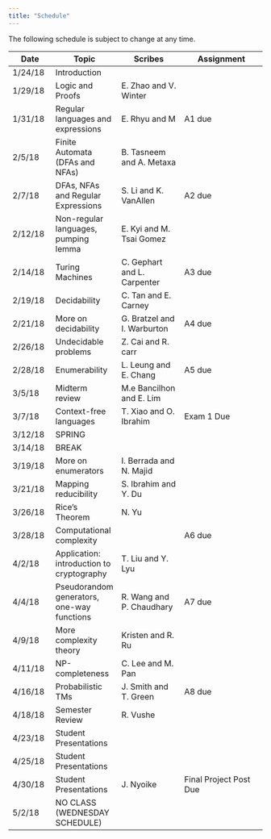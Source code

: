 ```yaml
---
title: "Schedule"
---
```

The following schedule is subject to change at any time.

| **Date** | **Topic**  | **Scribes** |  **Assignment** |
| ---------|------------|-------------|-----------------|
| 1/24/18  | Introduction |||
| 1/29/18  | Logic and Proofs |E. Zhao and V. Winter||
| 1/31/18  | Regular languages and expressions |E. Rhyu and M |A1 due|
| 2/5/18   | Finite Automata (DFAs and NFAs) |B. Tasneem and A. Metaxa ||
| 2/7/18   | DFAs, NFAs and Regular Expressions |S. Li and K. VanAllen |A2 due|
| 2/12/18  | Non-regular languages, pumping lemma |E. Kyi and M. Tsai Gomez||
| 2/14/18  | Turing Machines |C. Gephart and L. Carpenter|A3 due|
| 2/19/18  | Decidability |C. Tan and E. Carney||
| 2/21/18  | More on decidability |G. Bratzel and I. Warburton|A4 due|
| 2/26/18  | Undecidable problems |Z. Cai and R. carr||
| 2/28/18  | Enumerability |L. Leung and E. Chang|A5 due|
| 3/5/18   | Midterm review |M.e Bancilhon and E. Lim||
| 3/7/18   | Context-free languages |T. Xiao and O. Ibrahim| Exam 1 Due |
| 3/12/18  | SPRING |||
| 3/14/18  | BREAK |||
| 3/19/18  | More on enumerators |I. Berrada and N. Majid||
| 3/21/18  | Mapping reducibility |S. Ibrahim and Y. Du||
| 3/26/18  | Rice's Theorem |N. Yu||
| 3/28/18  | Computational complexity ||A6 due|
| 4/2/18   | Application: introduction to cryptography |T. Liu and Y. Lyu||
| 4/4/18   | Pseudorandom generators, one-way functions |R. Wang and P. Chaudhary|A7 due|
| 4/9/18  | More complexity theory |Kristen and R. Ru||
| 4/11/18  | NP-completeness |C. Lee and M. Pan||
| 4/16/18  | Probabilistic TMs | J. Smith and T. Green|A8 due|
| 4/18/18  | Semester Review |R. Vushe||
| 4/23/18  | Student Presentations |||
| 4/25/18  | Student Presentations |||
| 4/30/18   | Student Presentations |J. Nyoike|Final Project Post Due|
| 5/2/18   | NO CLASS (WEDNESDAY SCHEDULE) |||